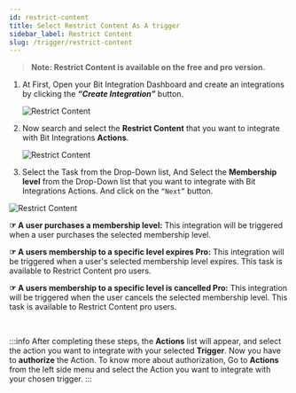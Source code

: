 ```yaml
---
id: restrict-content
title: Select Restrict Content As A trigger
sidebar_label: Restrict Content
slug: /trigger/restrict-content
---
```



> **Note: Restrict Content is available on the free and pro version.**

1. At First, Open your Bit Integration Dashboard and create an integrations by clicking the **_“Create Integration”_** button.

   <Image src="trigger/_create-integrations" alt="Restrict Content" w="1020" h="350" />

2. Now search and select the **Restrict Content** that you want to integrate with Bit Integrations **Actions**.

   <Image src="trigger/restrict-content/select-trigger" alt="Restrict Content" w="1020" h="350" />

3.	Select the Task from the Drop-Down list, And Select the **Membership level** from the Drop-Down list that you want to integrate with Bit Integrations Actions. And click on the `“Next”` button.

   <Image src="trigger/restrict-content/select-form-or-task-name" alt="Restrict Content" w="1020" h="350"/>

**☞ A user purchases a membership level:** This integration will be triggered when a user purchases the selected membership level.

**☞ A users membership to a specific level expires Pro:** This integration will be triggered when a user's selected membership level expires. This task is available to Restrict Content pro users.

**☞ A users membership to a specific level is cancelled Pro:** This integration will be triggered when the user cancels the selected membership level. This task is available to Restrict Content pro users.
 

<br/>

:::info
  After completing these steps, the **Actions** list will appear, and select the action you want to integrate with your selected **Trigger**. Now you have to **authorize** the Action. To know more about authorization, Go to **Actions** from the left side menu and select the Action you want to integrate with your chosen trigger.
:::

<Feedback/>